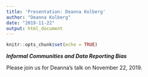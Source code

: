 ```yaml
---
title: 'Presentation: Deanna Kolberg'
author: "Deanna Kolberg"
date: "2019-11-22"
output: html_document
---
```


```r
knitr::opts_chunk$set(echo = TRUE)
```

***Informal Communities and Data Reporting Bias***

Please join us for Deanna's talk on November 22, 2019.
